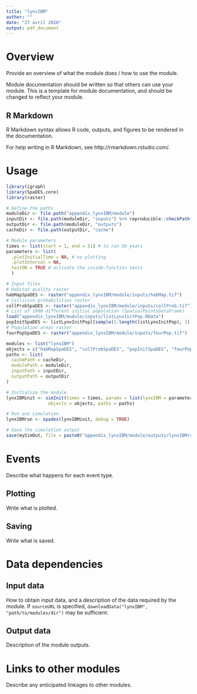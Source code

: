 ```yaml
---
title: "lynxIBM"
author: ""
date: "27 avril 2020"
output: pdf_document
---
```


# Overview

Provide an overview of what the module does / how to use the module.

Module documentation should be written so that others can use your module.
This is a template for module documentation, and should be changed to reflect your module.

## R Markdown

R Markdown syntax allows R code, outputs, and figures to be rendered in the documentation.

For help writing in R Markdown, see http://rmarkdown.rstudio.com/.

# Usage

```r
library(igraph)
library(SpaDES.core)
library(raster)

# Define the paths
moduleDir <- file.path("appendix_lynxIBM/module")
inputDir <- file.path(moduleDir, "inputs") %>% reproducible::checkPath(create = TRUE)
outputDir <- file.path(moduleDir, "outputs")
cacheDir <- file.path(outputDir, "cache")

# Module parameters
times <- list(start = 1, end = 51) # to run 50 years
parameters <- list(
  .plotInitialTime = NA, # no plotting
  .plotInterval = NA,
  testON = TRUE # activate the inside-function tests 
  )

# Input files
# Habitat quality raster
habMapSpaDES <- raster("appendix_lynxIBM/module/inputs/habMap.tif")
# Collision probabilities raster
collProbSpaDES <- raster("appendix_lynxIBM/module/inputs/collProb.tif") 
# List of 1000 different initial population (SpatialPointsDataFrame)
load("appendix_lynxIBM/module/inputs/listLynxInitPop.RData") 
popInitSpaDES <- listLynxInitPop[[sample(1:length(listLynxInitPop), 1)]] # sample one initial population
# Population areas raster
fourPopSpaDES <- raster("appendix_lynxIBM/module/inputs/fourPop.tif") 

modules <- list("lynxIBM")
objects = c("habMapSpaDES", "collProbSpaDES", "popInitSpaDES", "fourPopSpaDES")
paths <- list(
  cachePath = cacheDir,
  modulePath = moduleDir,
  inputPath = inputDir,
  outputPath = outputDir
)

# Initialize the module
lynxIBMinit <- simInit(times = times, params = list(lynxIBM = parameters), modules = modules,
                objects = objects, paths = paths)

# Run one simulation
lynxIBMrun <- spades(lynxIBMinit, debug = TRUE)

# Save the simulation output
save(mySimOut, file = paste0("appendix_lynxIBM/module/outputs/lynxIBMrun_", sample(1:100000,1), ".RData"))

```

# Events

Describe what happens for each event type.

## Plotting

Write what is plotted.

## Saving

Write what is saved.

# Data dependencies

## Input data

How to obtain input data, and a description of the data required by the module.
If `sourceURL` is specified, `downloadData("lynxIBM", "path/to/modules/dir")` may be sufficient.

## Output data

Description of the module outputs.

# Links to other modules

Describe any anticipated linkages to other modules.
